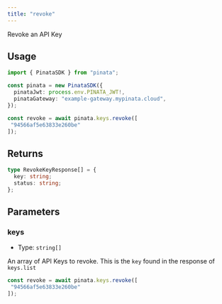 ```yaml
---
title: "revoke"
---
```


Revoke an API Key

## Usage

```typescript
import { PinataSDK } from "pinata";

const pinata = new PinataSDK({
  pinataJwt: process.env.PINATA_JWT!,
  pinataGateway: "example-gateway.mypinata.cloud",
});

const revoke = await pinata.keys.revoke([
 "94566af5e63833e260be"
]);
```

## Returns

```typescript
type RevokeKeyResponse[] = {
  key: string;
  status: string;
};
```

## Parameters

### keys

- Type: `string[]`

An array of API Keys to revoke. This is the `key` found in the response of `keys.list`

```typescript
const revoke = await pinata.keys.revoke([
 "94566af5e63833e260be"
]);
```
